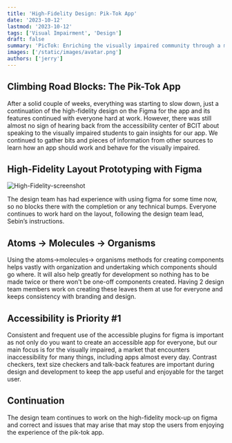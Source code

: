 ```yaml
---
title: 'High-Fidelity Design: Pik-Tok App'
date: '2023-10-12'
lastmod: '2023-10-12'
tags: ['Visual Impairment', 'Design']
draft: false
summary: 'PicTok: Enriching the visually impaired community through a multisensory photo-sharing experience, merging cutting-edge AI with Next.js, TypeScript, and Tailwind CSS.'
images: ['/static/images/avatar.png']
authors: ['jerry']
---
```


## Climbing Road Blocks: The Pik-Tok App

After a solid couple of weeks, everything was starting to slow down, just a continuation of the high-fidelity design on the Figma for the app and its features continued with everyone hard at work. 
	 However, there was still almost no sign of hearing back from the accessibility center of BCIT about speaking to the visually impaired students to gain insights for our app. We continued to gather bits and pieces of information from other sources to learn how an app should work and behave for the visually impaired. 


## High-Fidelity Layout Prototyping with Figma


![High-Fidelity-screenshot](/static/images/projects/Figma01.png)


The design team has had experience with using figma for some time now, so no blocks there with the completion or any technical bumps. Everyone continues to work hard on the layout, following the design team lead, Sebin’s instructions.


## Atoms -> Molecules -> Organisms

Using the atoms->molecules-> organisms methods for creating components helps vastly with organization and undertaking which components should go where. It will also help greatly for development so nothing has to be made twice or there won't be one-off components created. Having 2 design team members work on creating these leaves them at use for everyone and keeps consistency with branding and design. 

## Accessibility is Priority #1

Consistent and frequent use of the accessible plugins for figma is important as not only do you want to create an accessible app for everyone, but our main focus is for the visually impaired, a market that encounters inaccessibility for many things, including apps almost every day. Contrast checkers, text size checkers and talk-back features are important during design and development to keep the app useful and enjoyable for the target user.

## Continuation

The design team continues to work on the high-fidelity mock-up on figma and correct and issues that may arise that may stop the users from enjoying the experience of the pik-tok app. 
